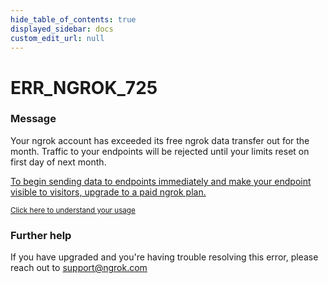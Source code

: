 ```yaml
---
hide_table_of_contents: true
displayed_sidebar: docs
custom_edit_url: null
---
```



# ERR_NGROK_725

### Message

<p>
	Your ngrok account has exceeded its free ngrok data transfer out for the
	month. Traffic to your endpoints will be rejected until your limits reset on
	first day of next month.
</p>

<p>
	<a href="https://dashboard.ngrok.com/billing">
		To begin sending data to endpoints immediately and make your endpoint
		visible to visitors, upgrade to a paid ngrok plan.
	</a>
</p>

<small>
	<a href="https://dashboard.ngrok.com/usage">
		Click here to understand your usage
	</a>
</small>

### Further help

If you have upgraded and you're having trouble resolving this error, please reach out to [support@ngrok.com](mailto:support@ngrok.com?subject=Help%20with%20ERR_NGROK_725)

<ErrorDetails error="err_ngrok_725" />
